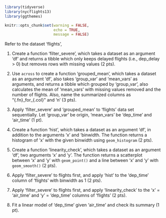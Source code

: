 

```r
library(tidyverse)
library(nycflights13)
library(ggthemes) 
```

```r
knitr::opts_chunk$set(warning = FALSE, 
                      echo = TRUE, 
                      message = FALSE)
```
 

Refer to the dataset 'flights',

(1) Create a function 'filter_severe', which takes a dataset as an argument 'df' and returns a tibble which only keeps delayed flights (i.e., dep_delay > 0) but removes rows with missing values (2 pts).

(2) Use `across` to create a function 'grouped_mean', which takes a dataset as an argument 'df', also takes 'group_var' and 'mean_vars' as arguments, and returns a tibble which grouped by 'group_var', also calculates the mean of 'mean_vars' with missing values removed  and the number of flights. Also, name the summarized columns as "{.fn}\_for\_{.col}" and 'n' (3 pts).

(3) Apply 'filter_severe' and 'grouped_mean' to 'flights' data set sequentially. Let 'group_var' be origin, 'mean_vars' be 'dep_time' and 'air_time' (1 pt).

(4) Create a function 'hist', which takes a dataset as an argument 'df', in addition to the arguments 'x' and 'binwidth. The function returns a histogram of 'x' with the given binwidth using `geom_histogram` (2 pts).

(5) Create a function 'linearity_check', which takes a dataset as an argument 'df', two arguments 'x' and 'y'. The function returns a scatterplot between 'x' and 'y' with `geom_point()` and a line between 'x' and 'y' with `geom_smooth()` (2 pts).

(6) Apply 'filter_severe' to flights first, and apply 'hist' to the 'dep_time' column of 'flights' with binwidth as 1 (2 pts).

(7) Apply 'filter_severe' to flights first, and apply 'linearity_check' to the 'x' = 'air_time' and 'y' = 'dep_time' columns of 'flights' (2 pts).

(8) Fit a linear model of 'dep_time' given 'air_time' and check its summary (1 pt).


```r

```

